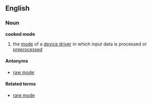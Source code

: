 ==English==
===Noun===
'''cooked mode'''

# the [[mode]] of a [[device driver]] in which input data is processed or [[preprocessed]]

====Antonyms====
*[[raw mode]]

====Related terms====
*[[rare mode]]